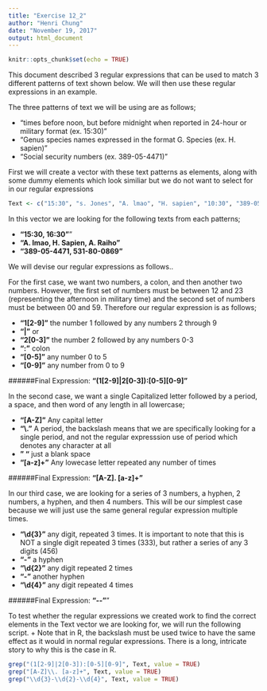 ---
title: "Exercise 12_2"
author: "Henri Chung"
date: "November 19, 2017"
output: html_document
---

```{r setup, include=FALSE}
knitr::opts_chunk$set(echo = TRUE)
```

This document described 3 regular expressions that can be used to match 3 different patterns of text shown below. We will then use these regular expressions in an example.

The three patterns of text we will be using are as follows;

+ "times before noon, but before midnight when reported in 24-hour or military format (ex. 15:30)"
+ "Genus species names expressed in the format G. Species (ex. H. sapien)"
+ "Social security numbers (ex. 389-05-4471)"

First we will create a vector with these text patterns as elements, along with some dummy elements which look similiar but we do not want to select for in our regular expressions
```{r}
Text <- c("15:30", "s. Jones", "A. lmao", "H. sapien", "10:30", "389-05-4471", "A. raiho", "531-80-0869", "soup", "16:40", "12Q-34-5678")

```
In this vector we are looking for the following texts from each patterns;

+   __"15:30, 16:30"__"  
+   __"A. lmao, H. Sapien, A. Raiho"__  
+   __"389-05-4471, 531-80-0869"__  
  
We will devise our regular expressions as follows..

For the first case, we want two numbers, a colon, and then another two numbers. However, the first set of numbers must be between 12 and 23 (representing the afternoon in military time) and the second set of numbers must be between 00 and 59. Therefore our regular expression is as follows;

+ __"1[2-9]"__  the number 1 followed by any numbers 2 through 9 
+ __"|"__ or 
+ __"2[0-3]"__ the number 2 followed by any numbers 0-3 
+ __":"__ colon 
+ __"[0-5]"__ any number 0 to 5 
+ __"[0-9]"__ any number from 0 to 9 

######Final Expression:   __"(1[2-9]|2[0-3]):[0-5][0-9]"__  

In the second case, we want a single Capitalized letter followed by a period, a space, and then word of any length in all lowercase;

+ __"[A-Z]"__ Any capital letter 
+ __"\\."__ A period, the backslash means that we are specifically looking for a single period, and not the regular expresssion use of period which denotes any character at all 
+ __" "__ just a blank space 
+ __"[a-z]+"__ Any lowecase letter repeated any number of times 

######Final Expression:   __"[A-Z]\. [a-z]+"__  

In our third case, we are looking for a series of 3 numbers, a hyphen, 2 numbers, a hyphen, and then 4 numbers. This will be our simplest case because we will just use the same general regular expression multiple times.

+ __"\\d{3}"__ any digit, repeated 3 times. It is important to note that this is NOT a single digit repeated 3 times (333), but rather a series of any 3 digits (456) 
+ __"-"__ a hyphen 
+ __"\\d{2}"__ any digit repeated 2 times 
+ __"-"__ another hyphen 
+ __"\\d{4}"__ any digit repeated 4 times 

######Final Expression: __"\d{3}-\d{2}-\d{4}"__"  

To test whether the regular expressions we created work to find the correct elements in the Text vector we are looking for, we will run the following script.
+ Note that in R, the backslash must be used twice to have the same effect as it would in normal regular expressions. There is a long, intricate story to why this is the case in R. 

```{r}
grep("(1[2-9]|2[0-3]):[0-5][0-9]", Text, value = TRUE)
grep("[A-Z]\\. [a-z]+", Text, value = TRUE)
grep("\\d{3}-\\d{2}-\\d{4}", Text, value = TRUE)
```